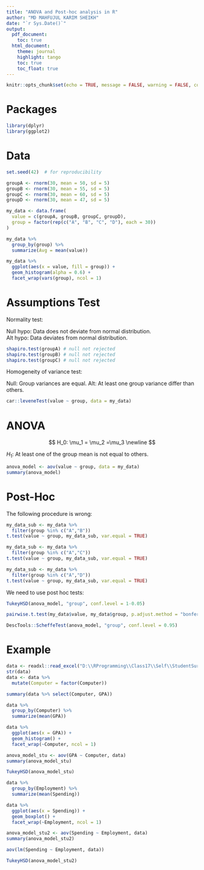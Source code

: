 ---
title: "ANOVA and Post-hoc analysis in R"
author: "MD MAHFUJUL KARIM SHEIKH"
date: "`r Sys.Date()`"
output:
  pdf_document:
    toc: true
  html_document:
    theme: journal
    highlight: tango
    toc: true
    toc_float: true
---

```{r setup, include=FALSE}
knitr::opts_chunk$set(echo = TRUE, message = FALSE, warning = FALSE, comment = NA)
```

# Packages

```{r}
library(dplyr)
library(ggplot2)
```

# Data

```{r}
set.seed(42)  # for reproducibility

groupA <- rnorm(30, mean = 50, sd = 5)
groupB <- rnorm(30, mean = 55, sd = 5) 
groupC <- rnorm(30, mean = 60, sd = 5) 
groupD <- rnorm(30, mean = 47, sd = 5)

my_data <- data.frame(
  value = c(groupA, groupB, groupC, groupD),
  group = factor(rep(c("A", "B", "C", "D"), each = 30))
)
```



```{r}
my_data %>% 
  group_by(group) %>% 
  summarize(Avg = mean(value))

my_data %>% 
  ggplot(aes(x = value, fill = group)) +
  geom_histogram(alpha = 0.6) +
  facet_wrap(vars(group), ncol = 1)
```


# Assumptions Test

Normality test:   

Null hypo: Data does not deviate from normal distribution.   
Alt hypo: Data deviates from normal distribution.    


```{r}
shapiro.test(groupA) # null not rejected
shapiro.test(groupB) # null not rejected
shapiro.test(groupC) # null not rejected
```

Homogeneity of variance test:

Null: Group variances are equal.
Alt: At least one group variance differ than others.

```{r}
car::leveneTest(value ~ group, data = my_data)
```


# ANOVA

$$
H_0: \mu_1 = \mu_2 =\mu_3 \newline
$$

$H_1:$ At least one of the group mean is not equal to others.


```{r}
anova_model <- aov(value ~ group, data = my_data)
summary(anova_model)
```

# Post-Hoc


The following procedure is wrong:
```{r}
my_data_sub <- my_data %>% 
  filter(group %in% c("A","B"))
t.test(value ~ group, my_data_sub, var.equal = TRUE)

my_data_sub <- my_data %>% 
  filter(group %in% c("A","C"))
t.test(value ~ group, my_data_sub, var.equal = TRUE)

my_data_sub <- my_data %>% 
  filter(group %in% c("A","D"))
t.test(value ~ group, my_data_sub, var.equal = TRUE)
```

We need to use post hoc tests: 

```{r}
TukeyHSD(anova_model, "group", conf.level = 1-0.05)
```

```{r}
pairwise.t.test(my_data$value, my_data$group, p.adjust.method = "bonferroni")
```

```{r}
DescTools::ScheffeTest(anova_model, "group", conf.level = 0.95)
```



# Example


```{r}
data <- readxl::read_excel("D:\\RProgramming\\Class17\\Self\\StudentSurveyData.xlsx")
str(data)
data <- data %>% 
  mutate(Computer = factor(Computer))
```


```{r}
summary(data %>% select(Computer, GPA))
```

```{r}
data %>% 
  group_by(Computer) %>% 
  summarize(mean(GPA))

data %>% 
  ggplot(aes(x = GPA)) + 
  geom_histogram() +
  facet_wrap(~Computer, ncol = 1)
```


```{r}
anova_model_stu <- aov(GPA ~ Computer, data)
summary(anova_model_stu)
```

```{r}
TukeyHSD(anova_model_stu)
```



```{r}
data %>% 
  group_by(Employment) %>% 
  summarize(mean(Spending))

data %>% 
  ggplot(aes(x = Spending)) + 
  geom_boxplot() +
  facet_wrap(~Employment, ncol = 1)
```


```{r}
anova_model_stu2 <- aov(Spending ~ Employment, data)
summary(anova_model_stu2)

aov(lm(Spending ~ Employment, data))
```

```{r}
TukeyHSD(anova_model_stu2)
```
